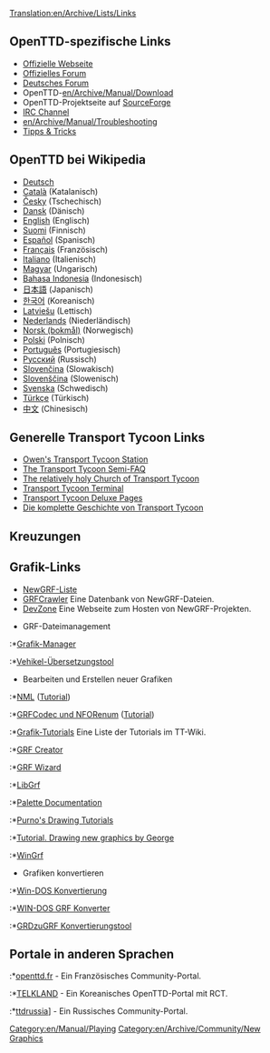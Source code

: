 [[Translation:en/Archive/Lists/Links]]
{{de/Übersetzung|en/Archive/Lists/Links|100}}
{{de/Manual/Inhaltsverzeichnis}}

==OpenTTD-spezifische Links==
*[http://www.openttd.org Offizielle Webseite]
*[http://www.tt-forums.net/viewforum.php?f=55 Offizielles Forum]
*[http://www.tt-ms.de Deutsches Forum]
*OpenTTD-[[en/Archive/Manual/Download]]
*OpenTTD-Projektseite auf [http://sourceforge.net/projects/openttd SourceForge]
*[irc://irc.oftc.net/openttd IRC Channel]
*[[en/Archive/Manual/Troubleshooting]]
*[http://blog.nn2k.de/spieletipps/openttd/ Tipps & Tricks]

==OpenTTD bei Wikipedia==
*[http://de.wikipedia.org/wiki/OpenTTD Deutsch]
*[http://ca.wikipedia.org/wiki/OpenTTD Català] (Katalanisch)
*[http://cs.wikipedia.org/wiki/OpenTTD Česky] (Tschechisch)
*[http://da.wikipedia.org/wiki/OpenTTD Dansk] (Dänisch)
*[http://en.wikipedia.org/wiki/OpenTTD English] (Englisch)
*[http://fi.wikipedia.org/wiki/OpenTTD Suomi] (Finnisch)
*[http://es.wikipedia.org/wiki/OpenTTD Español] (Spanisch)
*[http://fr.wikipedia.org/wiki/OpenTTD Français] (Französisch)
*[http://it.wikipedia.org/wiki/Transport_Tycoon Italiano] (Italienisch)
*[http://hu.wikipedia.org/wiki/OpenTTD Magyar] (Ungarisch)
*[http://id.wikipedia.org/wiki/OpenTTD Bahasa Indonesia] (Indonesisch)
*[http://ja.wikipedia.org/wiki/OpenTTD 日本語] (Japanisch)
*[http://ko.wikipedia.org/wiki/OpenTTD 한국어] (Koreanisch)
*[http://lv.wikipedia.org/wiki/OpenTTD Latviešu] (Lettisch)
*[http://nl.wikipedia.org/wiki/OpenTTD Nederlands] (Niederländisch)
*[http://no.wikipedia.org/wiki/OpenTTD Norsk (bokmål)] (Norwegisch)
*[http://pl.wikipedia.org/wiki/OpenTTD Polski] (Polnisch)
*[http://pt.wikipedia.org/wiki/OpenTTD Português] (Portugiesisch)
*[http://ru.wikipedia.org/wiki/OpenTTD Русский] (Russisch)
*[http://sk.wikipedia.org/wiki/OpenTTD Slovenčina] (Slowakisch)
*[http://sl.wikipedia.org/wiki/OpenTTD Slovenščina] (Slowenisch)
*[http://sv.wikipedia.org/wiki/OpenTTD Svenska] (Schwedisch)
*[http://tr.wikipedia.org/wiki/OpenTTD Türkçe] (Türkisch)
*[http://zh.wikipedia.org/wiki/OpenTTD 中文] (Chinesisch)

==Generelle Transport Tycoon Links==
*[http://www.transporttycoon.net/ Owen's Transport Tycoon Station]
*[http://i-want-a-website.com/about-tt/ The Transport Tycoon Semi-FAQ]
*[http://www.nylon.net/ttd/index.html The relatively holy Church of Transport Tycoon]
*[http://www.tt-terminal.co.uk Transport Tycoon Terminal]
*[http://www.tycoongames.net/ttdpages.html Transport Tycoon Deluxe Pages]
*[http://www.squidoo.com/history-of-transport-tycoon/ Die komplette Geschichte von Transport Tycoon]

== Kreuzungen ==
{{Page:en/Community/Junctionary/Links}}

==Grafik-Links==
* [[en/Community/NewGRF/Main Page|NewGRF-Liste]]
* [http://grfcrawler.tt-forums.net/ GRFCrawler] Eine Datenbank von NewGRF-Dateien.
* [http://dev.openttdcoop.org/ DevZone] Eine Webseite zum Hosten von NewGRF-Projekten.

*GRF-Dateimanagement
:*[http://ttdpatch.de.vu Grafik-Manager]
:*[http://www.antp.be/ttd/ Vehikel-Übersetzungstool]

*Bearbeiten und Erstellen neuer Grafiken
:*[http://dev.openttdcoop.org/projects/nml NML] ([http://www.tt-wiki.net/wiki/NMLTutorial Tutorial])
:*[http://dev.openttdcoop.org/projects/grfcodec/ GRFCodec und NFORenum] ([http://www.tt-wiki.net/wiki/NFOTutorial Tutorial])
:*[http://www.tt-wiki.net/wiki/GraphicsTutorial Grafik-Tutorials] Eine Liste der Tutorials im TT-Wiki.
:*[http://www.tt-forums.net/viewtopic.php?t=6326 GRF Creator]
:*[http://www.divxland.org/ttd/grfwizard.htm GRF Wizard]
:*[http://www.tt-forums.net/viewtopic.php?t=4968 LibGrf]
:*[http://newgrf-specs.tt-wiki.net/wiki/PalettesAndCoordinates#Palettes Palette Documentation]
:*[http://users.tt-forums.net/purno/PDT/ Purno's Drawing Tutorials]
:*[http://www.tt-wiki.net/wiki/DrawingSprites Tutorial. Drawing new graphics by George]
:*[http://ade.se/projects/wingrf/wingrf.zip WinGrf]

*Grafiken konvertieren
:*[http://www.tt-forums.net/viewtopic.php?t=4447 Win-DOS Konvertierung]
:*[http://www.tt-forums.net/viewtopic.php?p=236890#236890 WIN-DOS GRF Konverter]
:*[http://www.tt-forums.net/viewtopic.php?t=5226 GRDzuGRF Konvertierungstool]

==Portale in anderen Sprachen==
:*[http://www.openttd.fr openttd.fr] - Ein Französisches Community-Portal.
:*[http://www.korct.com TELKLAND] - Ein Koreanisches OpenTTD-Portal mit RCT.
:*[http://forums.ttdrussia.net ttdrussia]] - Ein Russisches Community-Portal.

[[Category:en/Manual/Playing]]
[[Category:en/Archive/Community/New Graphics]]